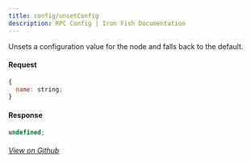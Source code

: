 ```yaml
---
title: config/unsetConfig
description: RPC Config | Iron Fish Documentation
---
```


Unsets a configuration value for the node and falls back to the default.

#### Request

```js
{
  name: string;
}
```

#### Response

```js
undefined;
```

###### [View on Github](https://github.com/iron-fish/ironfish/blob/master/ironfish/src/rpc/routes/config/unsetConfig.ts)
